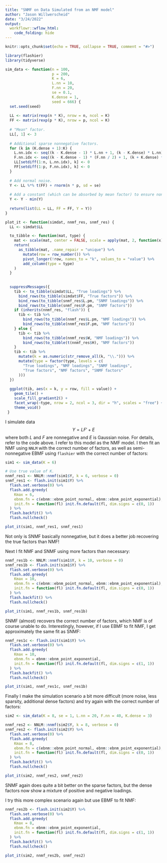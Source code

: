 ```yaml
---
title: "SNMF on Data Simulated from an NMF model"
author: "Jason Willwerscheid"
date: "3/24/2022"
output:
  workflowr::wflow_html:
    code_folding: hide
---
```


```r
knitr::opts_chunk$set(echo = TRUE, collapse = TRUE, comment = "#>")
```

```r
library(flashier)
library(tidyverse)

sim_data <- function(n = 100, 
                     p = 200, 
                     K = 6, 
                     L.nn = 10, 
                     F.nn = 20, 
                     se = 0.1, 
                     K.dense = 1, 
                     seed = 666) {
  set.seed(seed)
  
  LL <- matrix(rexp(n * K), nrow = n, ncol = K)
  FF <- matrix(rexp(p * K), nrow = p, ncol = K)
  
  # "Mean" factor.
  LL[, 1] <- 3
  
  # Additional sparse nonnegative factors.
  for (k in (K.dense + 1):K) {
    L.nn.idx <- seq((k - K.dense - 1) * L.nn + 1, (k - K.dense) * L.nn)
    F.nn.idx <- seq((k - K.dense - 1) * (F.nn / 2) + 1, (k + K.dense) * (F.nn / 2))
    LL[setdiff(1:n, L.nn.idx), k] <- 0
    FF[setdiff(1:p, F.nn.idx), k] <- 0
  }
  
  # Add normal noise.
  Y <- LL %*% t(FF) + rnorm(n * p, sd = se)
  
  # Add a constant (which can be absorbed by mean factor) to ensure nonnegativity.
  Y <- Y - min(Y)
  
  return(list(LL = LL, FF = FF, Y = Y))
}

plot_it <- function(simdat, nnmf_res, snmf_res) {
  LL <- simdat$LL

  to_tibble <- function(mat, type) {
    mat <- scale(mat, center = FALSE, scale = apply(mat, 2, function(x) max(abs(x))))
    return(
      as_tibble(mat, .name_repair = "unique") %>%
        mutate(row = row_number()) %>%
        pivot_longer(!row, names_to = "k", values_to = "value") %>%
        add_column(type = type)     
    )
  }
  
  
  suppressMessages({
    tib <- to_tibble(simdat$LL, "True loadings") %>%
      bind_rows(to_tibble(simdat$FF, "True factors")) %>%
      bind_rows(to_tibble(snmf_res$L.pm, "SNMF loadings")) %>%
      bind_rows(to_tibble(snmf_res$F.pm, "SNMF factors")) 
    if (inherits(nnmf_res, "flash")) {
      tib <- tib %>%
        bind_rows(to_tibble(nnmf_res$L.pm, "NMF loadings")) %>%
        bind_rows(to_tibble(nnmf_res$F.pm, "NMF factors")) 
    } else {
      tib <- tib %>%
        bind_rows(to_tibble(nnmf_res$W, "NMF loadings")) %>%
        bind_rows(to_tibble(t(nnmf_res$H), "NMF factors")) 
    }
    tib <- tib %>%
      mutate(k = as.numeric(str_remove_all(k, "\\."))) %>%
      mutate(type = factor(type, levels = c(
        "True loadings", "NMF loadings", "SNMF loadings",
        "True factors", "NMF factors", "SNMF factors"
      )))
  })
  
  ggplot(tib, aes(x = k, y = row, fill = value)) +
    geom_tile() +
    scale_fill_gradient2() +
    facet_wrap(~type, nrow = 2, ncol = 3, dir = "h", scales = "free") +
    theme_void()
 }
```

I simulate data 
$$ Y = LF' + E $$ 
where both $L$ and $F$ are nonnegative and $E$ is Gaussian noise. For details, refer to the code above. I refer to this model as the NMF model. I then fit an NMF using `NNLM` with the correct number of factors, as well as semi-nonnegative EBMF using `flashier` with the correct number of factors:
```r
sim1 <- sim_data(K = 6)

# Use true value of K.
nnmf_res1 <- NNLM::nnmf(sim1$Y, k = 6, verbose = 0)
snmf_res1 <- flash.init(sim1$Y) %>%
  flash.set.verbose(0) %>%
  flash.add.greedy(
    Kmax = 6,
    ebnm.fn = c(ebnm::ebnm_point_normal, ebnm::ebnm_point_exponential),
    init.fn = function(fl) init.fn.default(fl, dim.signs = c(0, 1))
  ) %>%
  flash.backfit() %>%
  flash.nullcheck()

plot_it(sim1, nnmf_res1, snmf_res1)
```

Not only is SNMF basically nonnegative, but it does a better job recovering the true factors than NMF!

Next I fit NMF and SNMF using more factors than necessary:

```r
nnmf_res1b <- NNLM::nnmf(sim1$Y, k = 10, verbose = 0)
snmf_res1b <- flash.init(sim1$Y) %>%
  flash.set.verbose(0) %>%
  flash.add.greedy(
    Kmax = 10,
    ebnm.fn = c(ebnm::ebnm_point_normal, ebnm::ebnm_point_exponential),
    init.fn = function(fl) init.fn.default(fl, dim.signs = c(0, 1))
  ) %>%
  flash.backfit() %>%
  flash.nullcheck()

plot_it(sim1, nnmf_res1b, snmf_res1b)
```

SNMF (almost) recovers the correct number of factors, which NMF is of course unable to do. Interestingly, however, if I use EBMF to fit NMF, I get approximately the same fit as SNMF:

```r
nnmf_res1c <- flash.init(sim1$Y) %>%
  flash.set.verbose(0) %>%
  flash.add.greedy(
    Kmax = 10,
    ebnm.fn = ebnm::ebnm_point_exponential,
    init.fn = function(fl) init.fn.default(fl, dim.signs = c(1, 1))
  ) %>%
  flash.backfit() %>%
  flash.nullcheck()

plot_it(sim1, nnmf_res1c, snmf_res1b)
```

Finally I make the simulation scenario a bit more difficult (more noise, less sparsity, additional dense factors) and try again with the correct number of factors:

```r
sim2 <- sim_data(K = 8, se = 1, L.nn = 20, F.nn = 40, K.dense = 3)

nnmf_res2 <- NNLM::nnmf(sim2$Y, k = 8, verbose = 0)
snmf_res2 <- flash.init(sim2$Y) %>%
  flash.set.verbose(0) %>%
  flash.add.greedy(
    Kmax = 8,
    ebnm.fn = c(ebnm::ebnm_point_normal, ebnm::ebnm_point_exponential),
    init.fn = function(fl) init.fn.default(fl, dim.signs = c(0, 1))
  ) %>%
  flash.backfit() %>%
  flash.nullcheck()

plot_it(sim2, nnmf_res2, snmf_res2)
```

SNMF again does quite a bit better on the sparse factors, but the dense factors now show a mixture of positive and negative loadings.

I try this more complex scenario again but use EBMF to fit NMF:

```r
nnmf_res2b <- flash.init(sim2$Y) %>%
  flash.set.verbose(0) %>%
  flash.add.greedy(
    Kmax = 8,
    ebnm.fn = ebnm::ebnm_point_exponential,
    init.fn = function(fl) init.fn.default(fl, dim.signs = c(1, 1))
  ) %>%
  flash.backfit() %>%
  flash.nullcheck()

plot_it(sim2, nnmf_res2b, snmf_res2)
```

